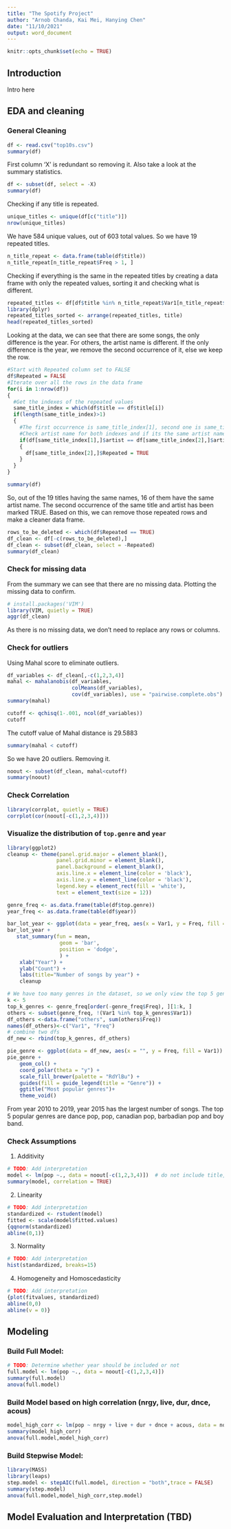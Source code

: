 ```yaml
---
title: "The Spotify Project"
author: "Arnob Chanda, Kai Mei, Hanying Chen"
date: "11/10/2021"
output: word_document
---
```


```r
knitr::opts_chunk$set(echo = TRUE)
```

## Introduction

Intro here

## EDA and cleaning

### General Cleaning

```r
df <- read.csv("top10s.csv")
summary(df)
```

First column 'X' is redundant so removing it. Also take a look at the summary statistics.

```r
df <- subset(df, select = -X)
summary(df)
```

Checking if any title is repeated.

```r
unique_titles <- unique(df[c("title")])
nrow(unique_titles)
```

We have 584 unique values, out of 603 total values. So we have 19 repeated titles.

```r
n_title_repeat <- data.frame(table(df$title))
n_title_repeat[n_title_repeat$Freq > 1, ]
```

Checking if everything is the same in the repeated titles by creating a data frame with only the repeated values, sorting it and checking what is different.

```r
repeated_titles <- df[df$title %in% n_title_repeat$Var1[n_title_repeat$Freq > 1], ]
library(dplyr)
repeated_titles_sorted <- arrange(repeated_titles, title)
head(repeated_titles_sorted)
```

Looking at the data, we can see that there are some songs, the only difference is the year.
For others, the artist name is different. 
If the only difference is the year, we remove the second occurrence of it, else we keep the row.

```r
#Start with Repeated column set to FALSE
df$Repeated = FALSE
#Iterate over all the rows in the data frame
for(i in 1:nrow(df))
{
  #Get the indexes of the repeated values
  same_title_index = which(df$title == df$title[i])
  if(length(same_title_index)>1)
  {
    #The first occurrence is same_title_index[1], second one is same_title_index[2]
    #Check artist name for both indexes and if its the same artist name mark the second occurrence as TRUE
    if(df[same_title_index[1],]$artist == df[same_title_index[2],]$artist)
    {
      df[same_title_index[2],]$Repeated = TRUE
    }
  }
}

summary(df)
```

So, out of the 19 titles having the same names, 16 of them have the same artist name.
The second occurrence of the same title and artist has been marked TRUE.
Based on this, we can remove those repeated rows and make a cleaner data frame.

```r
rows_to_be_deleted <- which(df$Repeated == TRUE)
df_clean <- df[-c(rows_to_be_deleted),]
df_clean <- subset(df_clean, select = -Repeated)
summary(df_clean)
```

### Check for missing data

From the summary we can see that there are no missing data.
Plotting the missing data to confirm.

```r
# install.packages('VIM')
library(VIM, quietly = TRUE)
aggr(df_clean)
```

As there is no missing data, we don't need to replace any rows or columns.

### Check for outliers

Using Mahal score to eliminate outliers.

```r
df_variables <- df_clean[,-c(1,2,3,4)]
mahal <- mahalanobis(df_variables,
                     colMeans(df_variables),
                     cov(df_variables), use = "pairwise.complete.obs")
summary(mahal)
```

```r
cutoff <- qchisq(1-.001, ncol(df_variables))
cutoff
```
The cutoff value of Mahal distance is 29.5883
```r
summary(mahal < cutoff)
```

So we have 20 outliers.
Removing it.

```r
noout <- subset(df_clean, mahal<cutoff)
summary(noout)
```

### Check Correlation
```r
library(corrplot, quietly = TRUE)
corrplot(cor(noout[-c(1,2,3,4)]))
```

### Visualize the distribution of `top.genre` and `year`
```r
library(ggplot2)
cleanup <- theme(panel.grid.major = element_blank(),
                panel.grid.minor = element_blank(),
                panel.background = element_blank(),
                axis.line.x = element_line(color = 'black'),
                axis.line.y = element_line(color = 'black'),
                legend.key = element_rect(fill = 'white'),
                text = element_text(size = 12))

genre_freq <- as.data.frame(table(df$top.genre))
year_freq <- as.data.frame(table(df$year))

bar_lot_year <- ggplot(data = year_freq, aes(x = Var1, y = Freq, fill = Var1))
bar_lot_year + 
   stat_summary(fun = mean,
                 geom = 'bar',
                 position = 'dodge',
                 ) +
    xlab("Year") +
    ylab("Count") + 
    labs(title="Number of songs by year") +
    cleanup

# We have too many genres in the dataset, so we only view the top 5 genres and group the rest into 'Others'
k <- 5
top_k_genres <- genre_freq[order(-genre_freq$Freq), ][1:k, ]
others <- subset(genre_freq, !(Var1 %in% top_k_genres$Var1))
df_others <-data.frame("others", sum(others$Freq))
names(df_others)<-c("Var1", "Freq")
# combine two dfs
df_new <- rbind(top_k_genres, df_others)

pie_genre <- ggplot(data = df_new, aes(x = "", y = Freq, fill = Var1))
pie_genre + 
    geom_col() +
    coord_polar(theta = "y") +
    scale_fill_brewer(palette = "RdYlBu") +
    guides(fill = guide_legend(title = "Genre")) +
    ggtitle("Most popular genres")+
    theme_void()
```

From year 2010 to 2019, year 2015 has the largest number of songs. The top 5 popular genres are dance pop, pop, canadian pop, barbadian pop and boy band.

### Check Assumptions
1. Additivity
```r
# TODO: Add interpretation
model <- lm(pop ~., data = noout[-c(1,2,3,4)])  # do not include title, artist, genre or year
summary(model, correlation = TRUE)
```

2. Linearity
```r
# TODO: Add interpretation
standardized <- rstudent(model)
fitted <- scale(model$fitted.values)
{qqnorm(standardized)
abline(0,1)}
```

3. Normality
```r
# TODO: Add interpretation
hist(standardized, breaks=15)
```

4. Homogeneity and Homoscedasticity
```r
# TODO: Add interpretation
{plot(fitvalues, standardized) 
abline(0,0)
abline(v = 0)}
```

## Modeling
### Build Full Model:

```r
# TODO: Determine whether year should be included or not
full.model <- lm(pop ~., data = noout[-c(1,2,3,4)])
summary(full.model)
anova(full.model)
```

### Build Model based on high correlation (nrgy, live, dur, dnce, acous)

```r
model_high_corr <- lm(pop ~ nrgy + live + dur + dnce + acous, data = noout)
summary(model_high_corr)
anova(full.model,model_high_corr)
```

### Build Stepwise Model:

```r
library(MASS)
library(leaps)
step.model <- stepAIC(full.model, direction = "both",trace = FALSE)
summary(step.model)
anova(full.model,model_high_corr,step.model)
```

## Model Evaluation and Interpretation (TBD)
